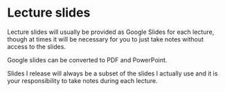 # Lecture slides

Lecture slides will usually be provided as Google Slides for each lecture, though at times it will be necessary for you to just take notes without access to the slides.  

Google slides can be converted to PDF and PowerPoint. 

Slides I release will always be a subset of the slides I actually use and it is your responsibility to take notes during each lecture.

<!-- When released? -->


